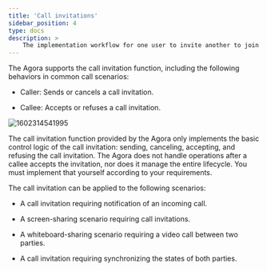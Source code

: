 ```yaml
---
title: 'Call invitations'
sidebar_position: 4
type: docs
description: >
    The implementation workflow for one user to invite another to join a channel.
---
```






The Agora <Vg k="SIG_SDK" /> supports the call invitation function, including the following behaviors in common call scenarios:

-   Caller: Sends or cancels a call invitation.

-   Callee: Accepts or refuses a call invitation.

![1602314541995](https://web-cdn.agora.io/docs-files/1602314541995)

The call invitation function provided by the Agora <Vg k="SIG_SDK" /> only implements the basic control logic of the call invitation: sending, canceling, accepting, and refusing the call invitation. The Agora <Vg k="SIG_SDK" /> does not handle operations after a callee accepts the invitation, nor does it manage the entire lifecycle. You must implement that yourself according to your requirements.

The call invitation can be applied to the following scenarios:

-   A call invitation requiring notification of an incoming call.

-   A screen-sharing scenario requiring call invitations.

-   A whiteboard-sharing scenario requiring a video call between two parties.

-   A call invitation requiring synchronizing the states of both parties.



<CallInvitation PRODUCT="Signaling" CLIENT="app" PATH="signalling" />
